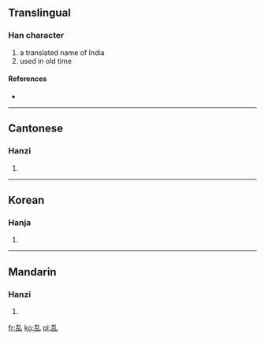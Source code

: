 ==Translingual==

===Han character===
{{Han char|rn=5|rad=乙|as=06|sn=7|four=|canj=土口山 (GRU)}}

# a translated name of India
# used in old time

====References====
* {{Han ref|kx=0084.160|hdz=10053.130|uh=3416|ud=13334}}

----

==Cantonese==

===Hanzi===
{{yue-hanzi|jyut=|y=jip6}}

# {{defn|lang=yue|sort=乙06}}

----

==Korean==

===Hanja===
{{ko-hanja|hangeul=혈|rv=hyeol|mr=hyŏl|y=hyel}}

# {{defn|lang=ko|sort=乙06}}

----

==Mandarin==

===Hanzi===
{{cmn-hanzi|pin=[[yè]] ([[ye4]])|wg=yeh<sup>4</sup>}}

# {{defn|lang=cmn|sort=乙06}}

[[fr:㐖]]
[[ko:㐖]]
[[pl:㐖]]
